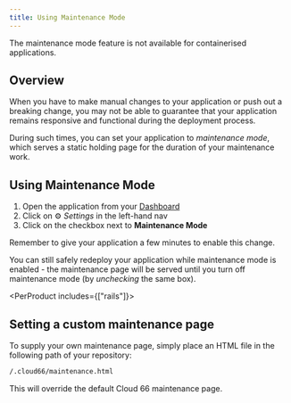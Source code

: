 ```yaml
---
title: Using Maintenance Mode
---
```


<Callout type="warning" title="Only available for Rails applications">
The maintenance mode feature is not available for containerised applications.
</Callout>

## Overview

When you have to make manual changes to your application or push out a breaking change, you may not be able to guarantee that your application remains responsive and functional during the deployment process.

During such times, you can set your application to *maintenance mode*, which serves a static holding page for the duration of your maintenance work.

## Using Maintenance Mode

1. Open the application from your [Dashboard](https://app.cloud66.com/dashboard)
2. Click on ⚙️ *Settings* in the left-hand nav
3. Click on the checkbox next to **Maintenance Mode**

Remember to give your application a few minutes to enable this change. 

You can still safely redeploy your application while maintenance mode is enabled - the maintenance page will be served until you turn off maintenance mode (by *unchecking* the same box).

<PerProduct includes={["rails"]}>
## Setting a custom maintenance page

To supply your own maintenance page, simply place an HTML file in the following path of your repository:

```bash
/.cloud66/maintenance.html
```

This will override the default Cloud 66 maintenance page.
</PerProduct>